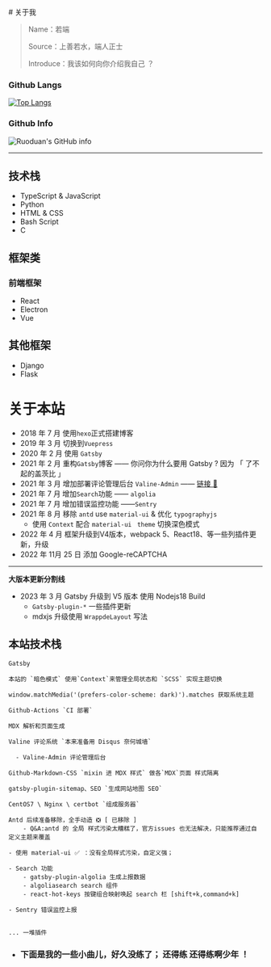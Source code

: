 
<AboutLayout>
# 关于我

> Name：若端
>
> Source：上善若水，端人正士
>
> Introduce：我该如何向你介绍我自己 ？

### Github Langs

[![Top Langs](https://github-readme-stats.vercel.app/api/top-langs/?username=ruoduan-hub&layout=compact)](https://github.com/ruoduan-hub)

### Github Info

![Ruoduan's GitHub info](https://github-readme-stats.vercel.app/api?username=ruoduan-hub&bg_color=30,e96443,904e95&title_color=fff&text_color=fff)

---

## 技术栈

- TypeScript & JavaScript
- Python
- HTML & CSS
- Bash Script
- C

## 框架类

### 前端框架

- React
- Electron
- Vue

## 其他框架

- Django
- Flask

# 关于本站

- 2018 年 7 月 使用`hexo`正式搭建博客
- 2019 年 3 月 切换到`Vuepress`
- 2020 年 2 月 使用 `Gatsby`
- 2021 年 2 月 重构`Gatsby`博客 —— 你问你为什么要用 Gatsby ? 因为 「 了不起的盖茨比 」
- 2021 年 3 月 增加部署评论管理后台 `Valine-Admin` —— <a href="https://admin.ruoduan.cn/" target="_blank">链接 🔗</a>
- 2021 年 7 月 增加`Search`功能 —— `algolia`
- 2021 年 7 月 增加错误监控功能 ——`Sentry`
- 2021 年 8 月 移除 `antd` use `material-ui` & 优化 `typographyjs`
  - 使用 `Context` 配合 `material-ui` ` theme` 切换深色模式
- 2022 年 4 月 框架升级到V4版本，webpack 5、React18、等一些列插件更新，升级
- 2022 年 11月 25 日 添加 Google-reCAPTCHA
---
**大版本更新分割线**

- 2023 年 3 月 Gatsby 升级到 V5 版本 使用 Nodejs18 Build
  - `Gatsby-plugin-*` 一些插件更新
  - mdxjs 升级使用 `WrappdeLayout`  写法




## 本站技术栈

```
Gatsby

本站的 `暗色模式` 使用`Context`来管理全局状态和 `SCSS` 实现主题切换

window.matchMedia('(prefers-color-scheme: dark)').matches 获取系统主题

Github-Actions `CI 部署`

MDX 解析和页面生成

Valine 评论系统 `本来准备用 Disqus 奈何城墙`

  - Valine-Admin 评论管理后台

Github-Markdown-CSS `mixin 进 MDX 样式` 做各`MDX`页面 样式隔离

gatsby-plugin-sitemap、SEO `生成网站地图 SEO`

CentOS7 \ Nginx \ certbot `组成服务器`

Antd 后续准备移除，全手动造 ❎ [ 已移除 ]
	- Q&A:antd 的 全局 样式污染太糟糕了，官方issues 也无法解决，只能推荐通过自定义主题来覆盖
	
- 使用 material-ui ✅ ：没有全局样式污染，自定义强；

- Search 功能
	- gatsby-plugin-algolia 生成上报数据
	- algoliasearch search 组件
	- react-hot-keys 按键组合映射唤起 search 栏 [shift+k,command+k]

- Sentry 错误监控上报


... 一堆插件

```

- ### 下面是我的一些小曲儿，好久没练了； 还得练 还得练啊少年 ！
</AboutLayout>